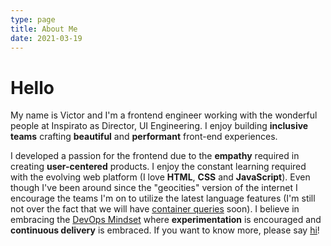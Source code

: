 ```yaml
---
type: page
title: About Me
date: 2021-03-19
---
```


# Hello

My name is Victor and I'm a frontend engineer working with the wonderful people at Inspirato as Director, UI Engineering. I enjoy building **inclusive teams** crafting **beautiful** and **performant** front-end experiences.

I developed a passion for the frontend due to the **empathy** required in creating **user-centered** products. I enjoy the constant learning required with the evolving web platform (I love **HTML**, **CSS** and **JavaScript**). Even though I've been around since the "geocities" version of the internet I encourage the teams I'm on to utilize the latest language features (I'm still not over the fact that we will have [container queries](https://developer.mozilla.org/en-US/docs/Web/CSS/CSS_Container_Queries) soon). I believe in embracing the [DevOps Mindset](https://www.scaledagileframework.com/devops/) where **experimentation** is encouraged and **continuous delivery** is embraced. If you want to know more, please say [hi](mailto:victor.foster@gmail.com)!
